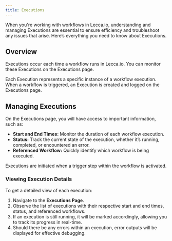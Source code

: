 ```yaml
---
title: Executions
---
```


When you're working with workflows in Lecca.io, understanding and managing Executions are essential to ensure efficiency and troubleshoot any issues that arise. Here’s everything you need to know about Executions.

## Overview

Executions occur each time a workflow runs in Lecca.io. You can monitor these Executions on the Executions page.

Each Execution represents a specific instance of a workflow execution. When a workflow is triggered, an Execution is created and logged on the Executions page.

## Managing Executions

On the Executions page, you will have access to important information, such as:

- **Start and End Times:** Monitor the duration of each workflow execution.
- **Status:** Track the current state of the execution, whether it’s running, completed, or encountered an error.
- **Referenced Workflow:** Quickly identify which workflow is being executed.

Executions are initiated when a trigger step within the workflow is activated.

### Viewing Execution Details

To get a detailed view of each execution:

1.  Navigate to the **Executions Page**.
2.  Observe the list of executions with their respective start and end times, status, and referenced workflows.
3.  If an execution is still running, it will be marked accordingly, allowing you to track its progress in real-time.
4.  Should there be any errors within an execution, error outputs will be displayed for effective debugging.
